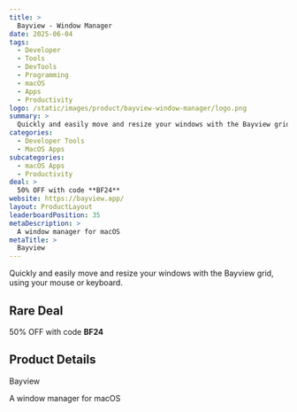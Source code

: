 ```yaml
---
title: >
  Bayview - Window Manager
date: 2025-06-04
tags:
  - Developer
  - Tools
  - DevTools
  - Programming
  - macOS
  - Apps
  - Productivity
logo: /static/images/product/bayview-window-manager/logo.png
summary: >
  Quickly and easily move and resize your windows with the Bayview grid, using your mouse or keyboard.
categories:
  - Developer Tools
  - MacOS Apps
subcategories:
  - macOS Apps
  - Productivity
deal: >
  50% OFF with code **BF24**
website: https://bayview.app/
layout: ProductLayout
leaderboardPosition: 35
metaDescription: >
  A window manager for macOS
metaTitle: >
  Bayview
---
```

Quickly and easily move and resize your windows with the Bayview grid, using your mouse or keyboard.

## Rare Deal

50% OFF with code **BF24**

## Product Details

Bayview

A window manager for macOS
